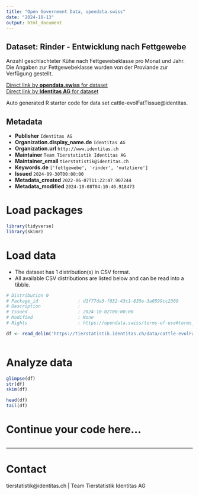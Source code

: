 ```yaml
---
title: "Open Government Data, opendata.swiss"
date: "2024-10-13"
output: html_document
---
```


## Dataset: Rinder - Entwicklung nach Fettgewebe

Anzahl geschlachteter Kühe nach Fettgewebeklasse pro Monat und Jahr. Die Angaben zur Fettgewebeklasse wurden von der Proviande zur Verfügung gestellt.

[Direct link by **opendata.swiss** for dataset](https://opendata.swiss/de/dataset/rinder-entwicklung-nach-fettgewebe)<br>
[Direct link by **Identitas AG** for dataset](https://tierstatistik.identitas.ch/)

Auto generated R starter code for data set cattle-evolFatTissue@identitas.

## Metadata

- **Publisher** `Identitas AG`
- **Organization.display_name.de** `Identitas AG`
- **Organization.url** `http://www.identitas.ch`
- **Maintainer** `Team Tierstatistik Identitas AG`
- **Maintainer_email** `tierstatistik@identitas.ch`
- **Keywords.de** `['fettgewebe', 'rinder', 'nutztiere']`
- **Issued** `2024-09-30T00:00:00`
- **Metadata_created** `2022-06-07T11:22:47.907244`
- **Metadata_modified** `2024-10-08T04:10:40.918473`


# Load packages

```r

library(tidyverse)
library(skimr)

```

# Load data

-   The dataset has 1 distribution(s) in CSV format.
-   All available CSV distributions are listed below and can be read into a tibble.

```r

# Distribution 0
# Package_id               : d1f77da3-f032-43c1-835e-3a0599cc2309
# Description              : 
# Issued                   : 2024-10-02T00:00:00
# Modified                 : None
# Rights                   : https://opendata.swiss/terms-of-use#terms_by

df <- read_delim('https://tierstatistik.identitas.ch/data/cattle-evolFatTissue.csv')



```

# Analyze data

```r

glimpse(df)
str(df)
skim(df)

head(df)
tail(df)

```

# Continue your code here...

```r

```

------------------------------------------------------------------------

# Contact

tierstatistik@identitas.ch | Team Tierstatistik Identitas AG
